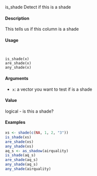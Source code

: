 
is_shade Detect if this is a shade

####  Description 

This tells us if this column is a shade

####  Usage 
<pre><code>

is_shade(x)
are_shade(x)
any_shade(x)
</code></pre>
#### Arguments 

* ``x``: a vector you want to test if is a shade

#### Value 

logical - is this a shade?

#### Examples 
```r

xs <- shade(c(NA, 1, 2, "3"))
is_shade(xs)
are_shade(xs)
any_shade(xs)
aq_s <- as_shadow(airquality)
is_shade(aq_s)
are_shade(aq_s)
any_shade(aq_s)
any_shade(airquality)
```
